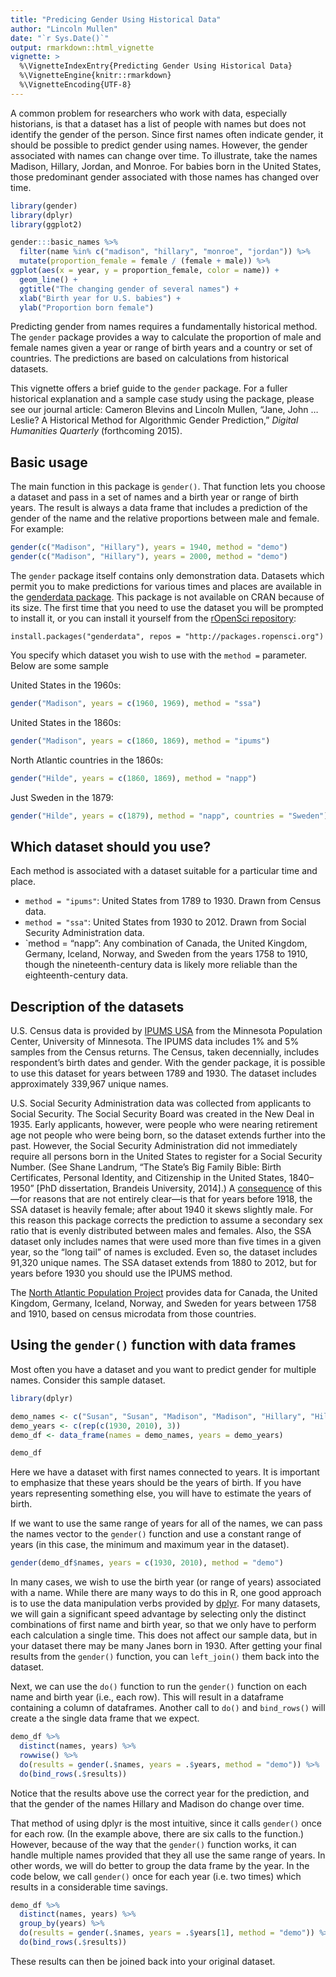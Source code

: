 ```yaml
---
title: "Predicing Gender Using Historical Data"
author: "Lincoln Mullen"
date: "`r Sys.Date()`"
output: rmarkdown::html_vignette
vignette: >
  %\VignetteIndexEntry{Predicting Gender Using Historical Data}
  %\VignetteEngine{knitr::rmarkdown}
  %\VignetteEncoding{UTF-8}
---
```


A common problem for researchers who work with data, especially historians, is that a dataset has a list of people with names but does not identify the gender of the person. Since first names often indicate gender, it should be possible to predict gender using names. However, the gender associated with names can change over time. To illustrate, take the names Madison, Hillary, Jordan, and Monroe. For babies born in the United States, those predominant gender associated with those names has changed over time.

```r
library(gender)
library(dplyr)
library(ggplot2)

gender:::basic_names %>%
  filter(name %in% c("madison", "hillary", "monroe", "jordan")) %>%
  mutate(proportion_female = female / (female + male)) %>%
ggplot(aes(x = year, y = proportion_female, color = name)) +
  geom_line() +
  ggtitle("The changing gender of several names") +
  xlab("Birth year for U.S. babies") + 
  ylab("Proportion born female")
```

Predicting gender from names requires a fundamentally historical method. The `gender` package provides a way to calculate the proportion of male and female names given a year or range of birth years and a country or set of countries. The predictions are based on calculations from historical datasets.

This vignette offers a brief guide to the `gender` package. For a fuller historical explanation and a sample case study using the package, please see our journal article: Cameron Blevins and Lincoln Mullen, "Jane, John ... Leslie? A Historical Method for Algorithmic Gender Prediction," _Digital Humanities Quarterly_ (forthcoming 2015).

## Basic usage

The main function in this package is `gender()`. That function lets you choose a dataset and pass in a set of names and a birth year or range of birth years. The result is always a data frame that includes a prediction of the gender of the name and the relative proportions between male and female. For example:

```r
gender(c("Madison", "Hillary"), years = 1940, method = "demo")
gender(c("Madison", "Hillary"), years = 2000, method = "demo")
```

The `gender` package itself contains only demonstration data. Datasets which permit you to make predictions for various times and places are available in the  [genderdata package](https://github.com/ropensci/genderdata). This package is not available on CRAN because of its size. The first time that you need to use the dataset you will be prompted to install it, or you can install it yourself from the [rOpenSci repository](http://packages.ropensci.org/):

```
install.packages("genderdata", repos = "http://packages.ropensci.org")
```

You specify which dataset you wish to use with the `method =` parameter. Below are some sample 

United States in the 1960s:

```r
gender("Madison", years = c(1960, 1969), method = "ssa")
```

United States in the 1860s:

```r
gender("Madison", years = c(1860, 1869), method = "ipums")
```

North Atlantic countries in the 1860s:

```r
gender("Hilde", years = c(1860, 1869), method = "napp")
```

Just Sweden in the 1879:

```r
gender("Hilde", years = c(1879), method = "napp", countries = "Sweden")
```

## Which dataset should you use?

Each method is associated with a dataset suitable for a particular time and place. 

- `method = "ipums"`: United States from 1789 to 1930. Drawn from Census data.
- `method = "ssa"`: United States from 1930 to 2012. Drawn from Social Security Administration data.
- `method = "napp": Any combination of Canada, the United Kingdom, Germany, Iceland, Norway, and Sweden from the years 1758 to 1910, though the nineteenth-century data is likely more reliable than the eighteenth-century data.

## Description of the datasets

U.S. Census data is provided by [IPUMS USA](https://usa.ipums.org/usa/) from the Minnesota Population Center, University of Minnesota. The IPUMS data includes 1% and 5% samples from the Census returns. The Census, taken decennially, includes respondent's birth dates and gender. With the gender package, it is possible to use this dataset for years between 1789 and 1930. The dataset includes approximately 339,967 unique names.

U.S. Social Security Administration data was collected from applicants to Social Security. The Social Security Board was created in the New Deal in 1935. Early applicants, however, were people who were nearing retirement age not people who were being born, so the dataset extends further into the past. However, the Social Security Administration did not immediately require all persons born in the United States to register for a Social Security Number. (See Shane Landrum, "The State's Big Family Bible: Birth Certificates, Personal Identity, and Citizenship in the United States, 1840--1950" [PhD dissertation, Brandeis University, 2014].) A [consequence](https://github.com/ropensci/gender/issues/9) of this---for reasons that are not entirely clear---is that for years before 1918, the SSA dataset is heavily female; after about 1940 it skews slightly male. For this reason this package corrects the prediction to assume a secondary sex ratio that is evenly distributed between males and females. Also, the SSA dataset only includes names that were used more than five times in a given year, so the "long tail" of names is excluded. Even so, the dataset includes 91,320 unique names. The SSA dataset extends from 1880 to 2012, but for years before 1930 you should use the IPUMS method.

The [North Atlantic Population Project](https://www.nappdata.org/napp/) provides data for Canada, the United Kingdom, Germany, Iceland, Norway, and Sweden for years between 1758 and 1910, based on census microdata from those countries.

## Using the `gender()` function with data frames

Most often you have a dataset and you want to predict gender for multiple names. Consider this sample dataset.

```r
library(dplyr)

demo_names <- c("Susan", "Susan", "Madison", "Madison", "Hillary", "Hillary")
demo_years <- c(rep(c(1930, 2010), 3))
demo_df <- data_frame(names = demo_names, years = demo_years)

demo_df
```

Here we have a dataset with first names connected to years. It is important to emphasize that these years should be the years of birth. If you have years representing something else, you will have to estimate the years of birth.

If we want to use the same range of years for all of the names, we can pass the names vector to the `gender()` function and use a constant range of years (in this case, the minimum and maximum year in the dataset). 

```r
gender(demo_df$names, years = c(1930, 2010), method = "demo")
```

In many cases, we wish to use the birth year (or range of years) associated with a name. While there are many ways to do this in R, one good approach is to use the data manipulation verbs provided by [dplyr](http://cran.r-project.org/package=dplyr). For many datasets, we will gain a significant speed advantage by selecting only the distinct combinations of first name and birth year, so that we only have to perform each calculation a single time. This does not affect our sample data, but in your dataset there may be many Janes born in 1930. After getting your final results from the `gender()` function, you can `left_join()` them back into the dataset.

Next, we can use the `do()` function to run the `gender()` function on each name and birth year (i.e., each row). This will result in a dataframe containing a column of dataframes. Another call to `do()` and `bind_rows()` will create a the single data frame that we expect.

```r
demo_df %>% 
  distinct(names, years) %>% 
  rowwise() %>% 
  do(results = gender(.$names, years = .$years, method = "demo")) %>% 
  do(bind_rows(.$results))
```

Notice that the results above use the correct year for the prediction, and that the gender of the names Hillary and Madison do change over time.

That method of using dplyr is the most intuitive, since it calls `gender()` once for each row. (In the example above, there are six calls to the function.) However, because of the way that the `gender()` function works, it can handle multiple names provided that they all use the same range of years. In other words, we will do better to group the data frame by the year. In the code below, we call `gender()` once for each year (i.e. two times) which results in a considerable time savings.

```r
demo_df %>% 
  distinct(names, years) %>% 
  group_by(years) %>% 
  do(results = gender(.$names, years = .$years[1], method = "demo")) %>% 
  do(bind_rows(.$results))
```

These results can then be joined back into your original dataset.
